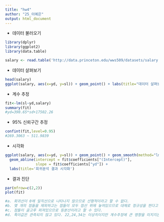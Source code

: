 ```yaml
---
title: "hw4"
author: "25_이예은"
output: html_document
---
```


* 데이터 불러오기
```r
library(dplyr)
library(ggplot2)
library(data.table)

salary <- read.table('http://data.princeton.edu/wws509/datasets/salary.dat',header=T)
```



* 데이터 살펴보기
```r
head(salary)
ggplot(salary, aes(x=yd, y=sl)) + geom_point() + labs(title="데이터 살펴보기")
```

* 계수 추정
```r
fit<-lm(sl~yd,salary)
summary(fit)
#yd=390.65*sd+17502.26
```


* 95% 신뢰구간 추정
```r
confint(fit,level=0.95)
#269.3063 ~ 511.9839
```


* 시각화
```r
ggplot(salary, aes(x=yd, y=sl)) + geom_point() + geom_smooth(method="lm")+
  geom_abline(intercept = fit$coefficients["(Intercept)"],
              slope = fit$coefficients["yd"]) + 
  labs(title='회귀분석 결과 시각화')
```

* 결과 진단
```r
par(mfrow=c(2,2))
plot(fit)

#a. 회귀선이 0에 일직선으로 나타나지 않으므로 선형적이라고 할 수 없다.
#b. 몇 개의 점들을 제외하고는 점들이 모두 점선 위에 놓여있으므로 대체로 정규성을 띈다고 할 수 있다.
#c. 점들이 골고루 퍼져있으므로 등분산이라고 할 수 있다.
#d. 특이값은 관측되지 않고 있다. 22,24,34는 이상치이지만 계수추정에 큰 영향을 미치지는 않는다.
```

